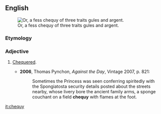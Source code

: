 ==English==
[[File:Counts of Mark Arms.svg|thumb|Or, a fess chequy of three traits gules and argent.]]
===Etymology===
{{archaic spelling of|checky|lang=en}}

===Adjective===
{{en-adj|-}}

# {{context|heraldry|lang=en}} [[chequered|Chequered]].
#* '''2006''', Thomas Pynchon, ''Against the Day'', Vintage 2007, p. 821:
#*: Sometimes the Princess was seen conferring spiritedly with the Spongiatosta security details posted about the streets nearby, whose livery bore the ancient family arms, a sponge couchant on a field '''chequy''' with flames at the foot.

[[it:chequy]]